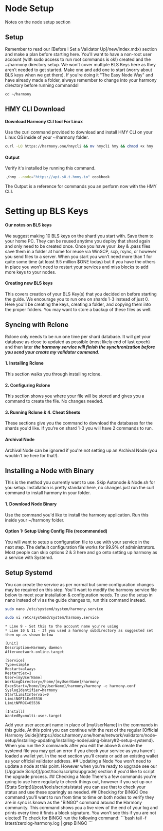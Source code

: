
# Node Setup
Notes on the node setup section
## Setup
Remember to read our [Before I Set a Validator Up]/new/index.mdx) section and make a plan before starting here. You'll want to have a non-root user account (with sudo access to run root commands is ok!) created and the ~/harmony directory setup.
<Callout emoji="ℹ️">
We won't cover multiple BLS Keys here as they aren't needed to get started. Make one and add one to start (worry about BLS keys when we get there).
</Callout>
If you're doing it "The Easy Node Way" and have already made a folder, always remember to change into your harmony directory before running commands!
```text
cd ~/harmony
```
## HMY CLI Download
#### Download Harmony CLI tool For Linux
Use the curl command provided to download and install HMY CLI on your Linux OS inside of your ~/harmony folder.
```bash
curl -LO https://harmony.one/hmycli && mv hmycli hmy && chmod +x hmy
```
#### Output
Verify it's installed by running this command.
```bash
./hmy --node="https://api.s0.t.hmny.io" cookbook
```
The Output is a reference for commands you an perform now with the HMY CLI.
# Setting up BLS Keys
#### Our notes on BLS keys
We suggest making 10 BLS keys on the shard you start with. Save them to your home PC. They can be reused anytime you deploy that shard again and only need to be created once. Once you have your .key & .pass files save them in a folder at home for reuse via WinSCP, scp, rsync, or however you send files to a server.
<Callout emoji="ℹ️">
When you start you won't need more than 1 for quite some time (at least 9.5 million $ONE today) but if you have the others in place you won't need to restart your services and miss blocks to add more keys to your nodes.
</Callout>
#### Creating new BLS keys
This covers creation of your BLS Key(s) that you decided on before starting the guide. We encourage you to run one on shards 1-3 instead of just 0.
<Callout emoji="ℹ️">
Here you'll be creating the keys, creating a folder, and copying them into the proper folders.
</Callout>
You may want to store a backup of these files as well.
## Syncing with Rclone
Rclone only needs to be run one time per shard database. It will get your database as close to updated as possible (most likely end of last epoch) and then later _**the harmony service will finish the synchronization before you send your create my validator command**_.
#### 1. Installing Rclone
This section walks you through installing rclone.
#### 2. Configuring Rclone
This section shows you where your file will be stored and gives you a command to create the file. No changes needed.
#### 3. Running Rclone & 4. Cheat Sheets
These sections give you the command to download the databases for the shards you'd like. If you're on shard 1-3 you will have 2 commands to run.
#### Archival Node
Archival Node can be ignored if you're not setting up an Archival Node (you wouldn't be here for that!).
## Installing a Node with Binary
This is the method you currently want to use. Skip Autonode & Node.sh for you setup. Installation is pretty standard here, no changes just run the curl command to install harmony in your folder.
#### 1. Download Node Binary
Use the command you'd like to install the harmony application. Run this inside your ~/harmony folder.
#### Option 1: Setup Using Config File (recommended)
You will want to setup a configuration file to use with your service in the next step. The default configuration file works for 99.9% of administrators.  
<Callout emoji="ℹ️">
Most people can skip options 2 & 3 here and go onto setting up harmony as a service with Systemd.
</Callout>
## Setup Systemd
You can create the service as per normal but some configuration changes may be required on this step. You'll want to modify the harmony service file below to meet your installation & configuration needs.
<Callout emoji="ℹ️">
To use the setup in nano instead of vi as the guide changes to, run this command instead.
</Callout>
```bash
sudo nano /etc/systemd/system/harmony.service
```
```bash
sudo vi /etc/systemd/system/harmony.service
```
    * Line 9 - Set this to the account name you're using
    * Line 10 & 11 - If you used a harmony subdirectory as suggested set them up as shown below
```text
[Unit]
Description=Harmony daemon
After=network-online.target

[Service]
Type=simple
Restart=always
RestartSec=1
User=[myUserName]
WorkingDirectory=/home/[myUserName]/harmony
ExecStart=/home/[myUserName]/harmony/harmony -c harmony.conf
SyslogIdentifier=harmony
StartLimitInterval=0
LimitNOFILE=65536
LimitNPROC=65536

[Install]
WantedBy=multi-user.target
```
<Callout emoji="ℹ️">
    Add your user account name in place of [myUserName] in the commands in this guide.
</Callout>
At this point you can continue with the rest of the regular [Official Harmony Guide](https://docs.harmony.one/home/network/validators/node-setup/installing-updating/installing-node/using-binary#2-setup-systemd).
<Callout emoji="ℹ️">
When you run the 3 commands after you edit the above & create the systemd file you may get an error if you check your service as you haven't loaded a wallet yet. In the next section you'll create or add an existing wallet as your official validator address.
</Callout>
## Updating a Node
You won't need to update a node at this point. However when you're ready to upgrade see our [Upgrade Script](/post/tools/scripts/upgrade) section if you'd like to script the upgrade process.
## Checking a Node
There's a few commands you're going to use here regularly to check things out, however if you set up our [Stats Script](/post/tools/scripts/stats) you can use that to check your status and use these sparingly as needed.
## Checking for BINGO
One command you'll want to run from time to time on both nodes to verify they are in sync is known as the "BINGO" command around the Harmony community. This command shows you a live view of the end of your log and prints every time it finds a block signature. You won't see this if you are not elected! To check for BINGO run the following command:
```bash
tail -f latest/zerolog-harmony.log | grep BINGO
```